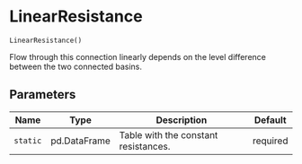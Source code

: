 # LinearResistance { #ribasim.LinearResistance }

`LinearResistance()`

Flow through this connection linearly depends on the level difference
between the two connected basins.

## Parameters

| Name     | Type         | Description                          | Default   |
|----------|--------------|--------------------------------------|-----------|
| `static` | pd.DataFrame | Table with the constant resistances. | required  |
